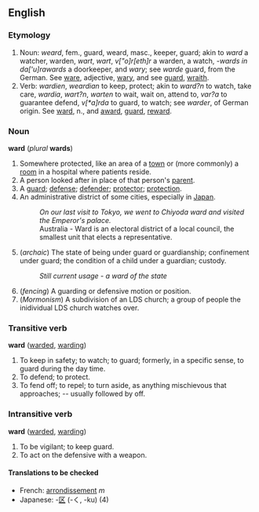 ==English==
===Etymology===
#Noun: {{AS.}} ''weard'', fem., guard, weard, masc., keeper, guard; akin to {{OS.}} ''ward'' a watcher, warden, {{G.}} ''wart'', {{OHG.}} ''wart'', {{Icel.}} ''v["o]r[eth]r'' a warden, a watch, {{Goth.}} ''-wards in da['u]rawards'' a doorkeeper, and {{E.}} ''wary''; see {{OF.}} ''warde'' guard, from the German.  See [[ware]], adjective, [[wary]], and see [[guard]], [[wraith]].
#Verb: {{AS.}} ''wardien'', {{OE.}} ''weardian'' to keep, protect; akin to {{OS.}} ''ward?n'' to watch, take care, {{OFries.}} ''wardia'', {{OHG.}} ''wart?n'', {{G.}} ''warten'' to wait, wait on, attend to, {{Icel.}} ''var?a'' to guarantee defend, {{Sw.}} ''v[*a]rda'' to guard, to watch; see {{OF.}} ''warder'', of German origin. See [[ward]], n., and [[award]], [[guard]], [[reward]].

===Noun===
'''ward''' (''plural'' '''wards''')

# Somewhere protected, like an area of a [[town]] or (more commonly) a [[room]] in a hospital where patients reside.
# A person looked after in place of that person's [[parent]].
# A [[guard]]; [[defense]]; [[defender]]; [[protector]]; [[protection]].
# An administrative district of some cities, especially in [[Japan]].
#:''On our last visit to Tokyo, we went to Chiyoda ward and visited the Emperor's palace.''
#:Australia - Ward is an electoral district of a local council, the smallest unit that elects a representative.
#(''archaic'') The state of being under guard or guardianship; confinement under guard; the condition of a child under a guardian; custody.
#:''Still current usage - a ward of the state''
#(''fencing'') A guarding or defensive motion or position.
#(''Mormonism'') A subdivision of an LDS church; a group of people the inidividual LDS church watches over.

===Transitive verb===
'''ward''' ([[warded]], [[warding]])

#To keep in safety; to watch; to guard; formerly, in a specific sense, to guard during the day time.
#To defend; to protect.
#To fend off; to repel; to turn aside, as anything mischievous that approaches; -- usually followed by off.

===Intransitive verb===
'''ward''' ([[warded]], [[warding]])

#To be vigilant; to keep guard.
#To act on the defensive with a weapon.

====Translations to be checked====
{{checktrans}}
*French: [[arrondissement]] ''m''<!--district of a city-->
*Japanese: -[[区]] (-く, -ku) (4)